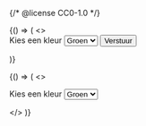 {/* @license CC0-1.0 */}


<Guideline appearance="do" title="Het formulier wordt verzonden na het kiezen van de submitknop.">
  <Canvas language="html">
    {() => (
      <>
        <form>
          <label for="kleur1">Kies een kleur</label>
          <select id="kleur1">
            <option name="groen">Groen</option>
            <option name="blauw">Blauw</option>
            <option name="rood">Rood</option>
          </select>
          <button>Verstuur</button>
        </form>
      </>
    )}
  </Canvas>
</Guideline>

<Guideline appearance="dont"
           title="Het formulier wordt automatisch verzonden na het kiezen van van een kleur."
           description="In dit voorbeeld ontbreekt de submitbutton en wordt het formulier direct verstuurt na het kiezen van een kleur">
  <Canvas language="html">
    {() => (
      <>
        <form>
          <label for="kleur2">Kies een kleur</label>
          <select id="kleur2">
            <option name="groen">Groen</option>
            <option name="blauw">Blauw</option>
            <option name="rood">Rood</option>
          </select>
        </form>
      </>
    )}
  </Canvas>
</Guideline>
